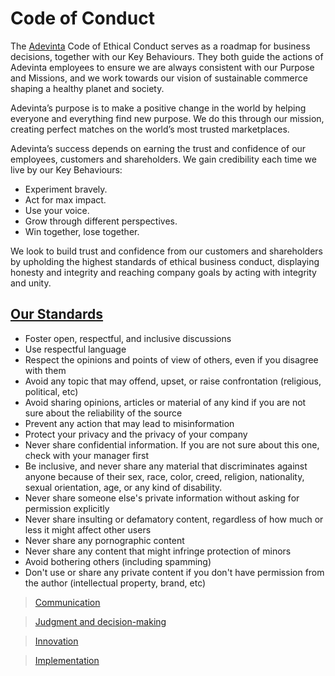 
<Meta title="Contributing/Code of Conduct" />

# Code of Conduct

The [Adevinta](https://www.adevinta.com/) Code of Ethical Conduct serves as a roadmap for business decisions, together with our Key Behaviours. They both guide the actions of Adevinta employees to ensure we are always consistent with our Purpose and Missions, and we work towards our vision of sustainable commerce shaping a healthy planet and society.

Adevinta’s purpose is to make a positive change in the world by helping everyone and everything find new purpose. We do this through our mission, creating perfect matches on the world’s most trusted marketplaces.

Adevinta’s success depends on earning the trust and confidence of our employees, customers and shareholders. We gain credibility each time we live by our Key Behaviours:

- Experiment bravely.
- Act for max impact.
- Use your voice.
- Grow through different perspectives.
- Win together, lose together.

We look to build trust and confidence from our customers and shareholders by upholding the highest standards of ethical business conduct, displaying honesty and integrity and reaching company goals by acting with integrity and unity.

## [Our Standards](https://zeroheight.com/2c2e9ba82/p/4614f7-code-of-conduct)

- Foster open, respectful, and inclusive discussions
- Use respectful language
- Respect the opinions and points of view of others, even if you disagree with them
- Avoid any topic that may offend, upset, or raise confrontation (religious, political, etc)
- Avoid sharing opinions, articles or material of any kind if you are not sure about the reliability of the source
- Prevent any action that may lead to misinformation
- Protect your privacy and the privacy of your company
- Never share confidential information. If you are not sure about this one, check with your manager first
- Be inclusive, and never share any material that discriminates against anyone because of their sex, race, color, creed, religion, nationality, sexual orientation, age, or any kind of disability.
- Never share someone else's private information without asking for permission explicitly
- Never share insulting or defamatory content, regardless of how much or less it might affect other users
- Never share any pornographic content
- Never share any content that might infringe protection of minors
- Avoid bothering others (including spamming)
- Don't use or share any private content if you don't have permission from the author (intellectual property, brand, etc)

> [Communication](?path=/docs/contributing-code-of-conduct-communication--docs)

> [Judgment and decision-making](?path=/docs/contributing-code-of-conduct-judgment-and-decision-making--docs)

> [Innovation](?path=/docs/contributing-code-of-conduct-innovation--docs)

> [Implementation](?path=/docs/contributing-code-of-conduct-implementation--docs)
